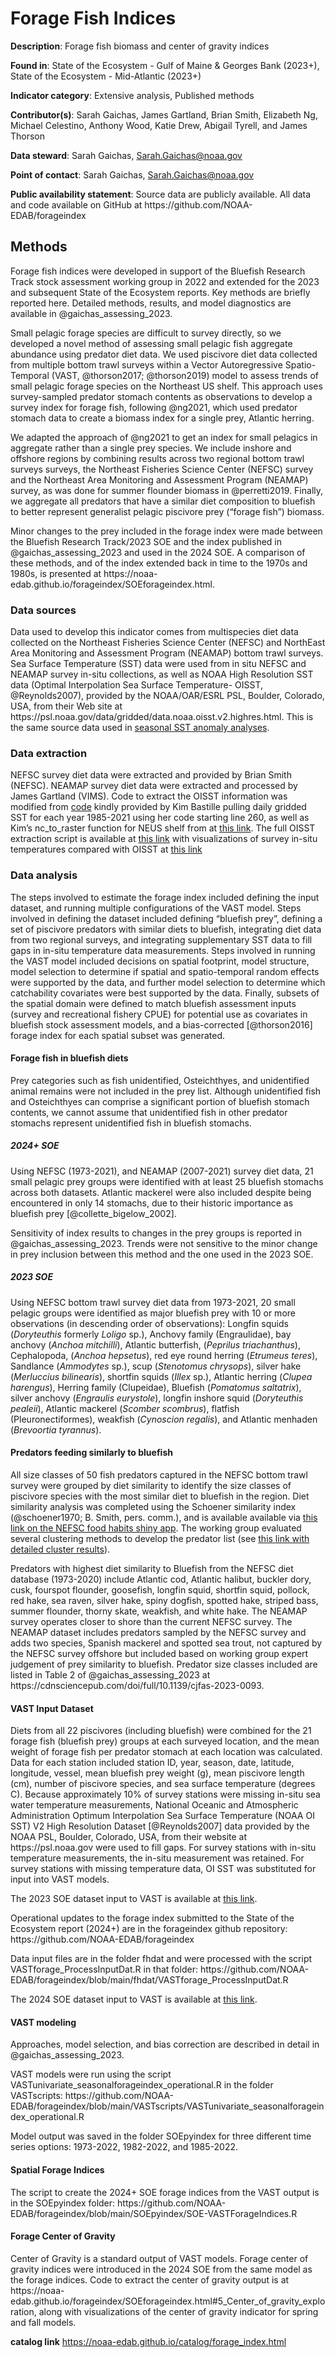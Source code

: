 # Forage Fish Indices {#forage_index} 


**Description**: Forage fish biomass and center of gravity indices 

**Found in**: State of the Ecosystem - Gulf of Maine & Georges Bank (2023+), State of the Ecosystem - Mid-Atlantic (2023+)

**Indicator category**: Extensive analysis, Published methods

**Contributor(s)**: Sarah Gaichas, James Gartland, Brian Smith, Elizabeth Ng, Michael Celestino, Anthony Wood, Katie Drew, Abigail Tyrell, and James Thorson
  
**Data steward**: Sarah Gaichas, <Sarah.Gaichas@noaa.gov>

**Point of contact**: Sarah Gaichas, <Sarah.Gaichas@noaa.gov>

**Public availability statement**: Source data are publicly available. All data and code available on GitHub at https://github.com/NOAA-EDAB/forageindex
  

## Methods

Forage fish indices were developed in support of the Bluefish Research Track stock assessment working group in 2022 and extended for the 2023 and subsequent State of the Ecosystem reports. Key methods are briefly reported here. Detailed methods, results, and model diagnostics are available in @gaichas_assessing_2023. 

Small pelagic forage species are difficult to survey directly, so we developed a novel method of assessing small pelagic fish aggregate abundance using predator diet data. We used piscivore diet data collected from multiple bottom trawl surveys within a Vector Autoregressive Spatio-Temporal (VAST, @thorson2017; @thorson2019) model to assess trends of small pelagic forage species on the Northeast US shelf. This approach uses survey-sampled predator stomach contents as observations to develop a survey index for forage fish, following @ng2021, which used predator stomach data to create a biomass index for a single prey, Atlantic herring. 

We adapted the approach of @ng2021 to get an index for small pelagics in aggregate rather than a single prey species. We include inshore and offshore regions by combining results across two regional bottom trawl surveys surveys, the Northeast Fisheries Science Center (NEFSC) survey and the Northeast Area Monitoring and Assessment Program (NEAMAP) survey, as was done for summer flounder biomass in @perretti2019. Finally, we aggregate all predators that have a similar diet composition to bluefish to better represent generalist pelagic piscivore prey ("forage fish") biomass. 

Minor changes to the prey included in the forage index were made between the Bluefish Research Track/2023 SOE and the index published in @gaichas_assessing_2023 and used in the 2024 SOE. A comparison of these methods, and of the index extended back in time to the 1970s and 1980s, is presented at https://noaa-edab.github.io/forageindex/SOEforageindex.html. 

### Data sources  
Data used to develop this indicator comes from multispecies diet data collected on the Northeast Fisheries Science Center (NEFSC) and NorthEast Area Monitoring and Assessment Program (NEAMAP) bottom trawl surveys. Sea Surface Temperature (SST) data were used from in situ NEFSC and NEAMAP survey in-situ collections, as well as NOAA High Resolution SST data (Optimal Interpolation Sea Surface Temperature- OISST, @Reynolds2007), provided by the NOAA/OAR/ESRL PSL, Boulder, Colorado, USA, from their Web site at https://psl.noaa.gov/data/gridded/data.noaa.oisst.v2.highres.html. This is the same source data used in [seasonal SST anomaly analyses](https://noaa-edab.github.io/tech-doc/seasonal_oisst_anom_gridded.html). 

### Data extraction  
NEFSC survey diet data were extracted and provided by Brian Smith (NEFSC). NEAMAP survey diet data were extracted and processed by James Gartland (VIMS). Code to extract the OISST information was modified from [code](https://github.com/kimberly-bastille/ecopull/blob/main/.github/workflows/pull_satellite_data.yml) kindly provided by Kim Bastille  pulling daily gridded SST for each year 1985-2021 using her code starting line 260, as well as Kim’s nc_to_raster function for NEUS shelf from at [this link](https://github.com/kimberly-bastille/ecopull/blob/main/R/utils.R). The full OISST extraction script is available at [this link](https://github.com/sgaichas/bluefishdiet/blob/main/pull_OISST.R) with visualizations of survey in-situ temperatures compared with OISST at [this link](https://sgaichas.github.io/bluefishdiet/SSTmethods.html) 

### Data analysis  
The steps involved to estimate the forage index included defining the input dataset, and running multiple configurations of the VAST model. Steps involved in defining the dataset included defining "bluefish prey", defining a set of piscivore predators with similar diets to bluefish, integrating diet data from two regional surveys, and integrating supplementary SST data to fill gaps in in-situ temperature data measurements. Steps involved in running the VAST model included decisions on spatial footprint, model structure, model selection to determine if spatial and spatio-temporal random effects were supported by the data, and further model selection to determine which catchability covariates were best supported by the data. Finally, subsets of the spatial domain were defined to match bluefish assessment inputs (survey and recreational fishery CPUE) for potential use as covariates in bluefish stock assessment models, and a bias-corrected [@thorson2016] forage index for each spatial subset was generated. 

#### Forage fish in bluefish diets

Prey categories such as fish unidentified, Osteichthyes, and unidentified animal remains were not included in the prey list. Although unidentified fish and Osteichthyes can comprise a significant portion of bluefish stomach contents, we cannot assume that unidentified fish in other predator stomachs represent unidentified fish in bluefish stomachs.

##### 2024+ SOE
Using NEFSC (1973-2021), and NEAMAP (2007-2021) survey diet data, 21 small pelagic prey groups were identified with at least 25 bluefish stomachs across both datasets. Atlantic mackerel were also included despite being encountered in only 14 stomachs, due to their historic importance as bluefish prey [@collette_bigelow_2002].

Sensitivity of index results to changes in the prey groups is reported in @gaichas_assessing_2023. Trends were not sensitive to the minor change in prey inclusion between this method and the one used in the 2023 SOE. 

##### 2023 SOE
Using NEFSC bottom trawl survey diet data from 1973-2021, 20 small pelagic groups were identified as major bluefish prey with 10 or more observations (in descending order of observations): Longfin squids (*Doryteuthis* formerly *Loligo* sp.), Anchovy family (Engraulidae), bay anchovy (*Anchoa mitchilli*), Atlantic butterfish, (*Peprilus triachanthus*), Cephalopoda, (*Anchoa hepsetus*), red eye round herring (*Etrumeus teres*), Sandlance (*Ammodytes* sp.), scup (*Stenotomus chrysops*), silver hake (*Merluccius bilinearis*), shortfin squids (*Illex* sp.), Atlantic herring (*Clupea harengus*), Herring family (Clupeidae), Bluefish (*Pomatomus saltatrix*), silver anchovy (*Engraulis eurystole*), longfin inshore squid (*Doryteuthis pealeii*), Atlantic mackerel (*Scomber scombrus*), flatfish (Pleuronectiformes), weakfish (*Cynoscion regalis*), and Atlantic menhaden (*Brevoortia tyrannus*). 


#### Predators feeding similarly to bluefish 

All size classes of 50 fish predators captured in the NEFSC bottom trawl survey were grouped by diet similarity to identify the size classes of piscivore species with the most similar diet to bluefish in the region.  Diet similarity analysis was completed using the Schoener similarity index (@schoener1970; B. Smith, pers. comm.), and is available available via [this link on the NEFSC food habits shiny app](https://fwdp.shinyapps.io/tm2020/#4_DIET_OVERLAP_AND_TROPHIC_GUILDS). The working group evaluated several clustering methods to develop the predator list (see [this link with detailed cluster results](https://sgaichas.github.io/bluefishdiet/PreySimilarityUpdate.html)). 

Predators with highest diet similarity to Bluefish from the NEFSC diet database (1973-2020) include Atlantic cod, Atlantic halibut, buckler dory, cusk, fourspot flounder, goosefish, longfin squid, shortfin squid, pollock, red hake, sea raven, silver hake, spiny dogfish, spotted hake, striped bass, summer flounder, thorny skate, weakfish, and white hake. The NEAMAP survey operates closer to shore than the current NEFSC survey. The NEAMAP dataset includes predators sampled by the NEFSC survey and adds two species, Spanish mackerel and spotted sea trout, not captured by the NEFSC survey offshore but included based on working group expert judgement of prey similarity to bluefish. Predator size classes included are listed in Table 2 of @gaichas_assessing_2023 at https://cdnsciencepub.com/doi/full/10.1139/cjfas-2023-0093. 

#### VAST Input Dataset

Diets from all 22 piscivores (including bluefish) were combined for the 21 forage fish (bluefish prey) groups at each surveyed location, and the mean weight of forage fish per predator stomach at each location was calculated. Data for each station included station ID, year, season, date, latitude, longitude, vessel, mean bluefish prey weight (g), mean piscivore length (cm), number of piscivore species, and sea surface temperature (degrees C). Because approximately 10% of survey stations were missing in-situ sea water temperature measurements, National Oceanic and Atmospheric Administration Optimum Interpolation Sea Surface Temperature (NOAA OI SST) V2 High Resolution Dataset [@Reynolds2007] data provided by the NOAA PSL, Boulder, Colorado, USA, from their website at https://psl.noaa.gov were used to fill gaps. For survey stations with in-situ temperature measurements, the in-situ measurement was retained. For survey stations with missing temperature data, OI SST was substituted for input into VAST models.

The 2023 SOE dataset input to VAST is available at [this link](https://github.com/sgaichas/bluefishdiet/blob/main/fhdat/bluepyagg_stn_all_OISST.rds). 

Operational updates to the forage index submitted to the State of the Ecosystem report (2024+) are in the forageindex github repository: https://github.com/NOAA-EDAB/forageindex

Data input files are in the folder fhdat and were processed with the script VASTforage_ProcessInputDat.R in that folder: https://github.com/NOAA-EDAB/forageindex/blob/main/fhdat/VASTforage_ProcessInputDat.R

The 2024 SOE dataset input to VAST is available at [this link](https://github.com/NOAA-EDAB/forageindex/blob/main/fhdat/bluepyagg_stn_all_OISST_1982-2022.rds). 


#### VAST modeling

Approaches, model selection, and bias correction are described in detail in @gaichas_assessing_2023. 

VAST models were run using the script VASTunivariate_seasonalforageindex_operational.R in the folder VASTscripts: https://github.com/NOAA-EDAB/forageindex/blob/main/VASTscripts/VASTunivariate_seasonalforageindex_operational.R

Model output was saved in the folder SOEpyindex for three different time series options: 1973-2022, 1982-2022, and 1985-2022.

#### Spatial Forage Indices

The script to create the 2024+ SOE forage indices from the VAST output is in the SOEpyindex folder: https://github.com/NOAA-EDAB/forageindex/blob/main/SOEpyindex/SOE-VASTForageIndices.R


#### Forage Center of Gravity

Center of Gravity is a standard output of VAST models. Forage center of gravity indices were introduced in the 2024 SOE from the same model as the forage indices. Code to extract the center of gravity output is at https://noaa-edab.github.io/forageindex/SOEforageindex.html#5_Center_of_gravity_exploration, along with visualizations of the center of gravity indicator for spring and fall models. 


**catalog link**
<https://noaa-edab.github.io/catalog/forage_index.html>
